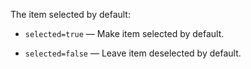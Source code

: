 The item selected by default:

- `selected=true` — Make item selected by default.

- `selected=false` — Leave item deselected by default.